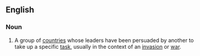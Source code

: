 ==English==
{{wikipedia}}

===Noun===
{{en-noun|head=[[coalition]] [[of]] [[the]] [[willing]]|coalitions of the willing}}

# {{politics}} A group of [[countries]] whose leaders have been persuaded by another to take up a specific [[task]], usually in the context of an [[invasion]] or [[war]].